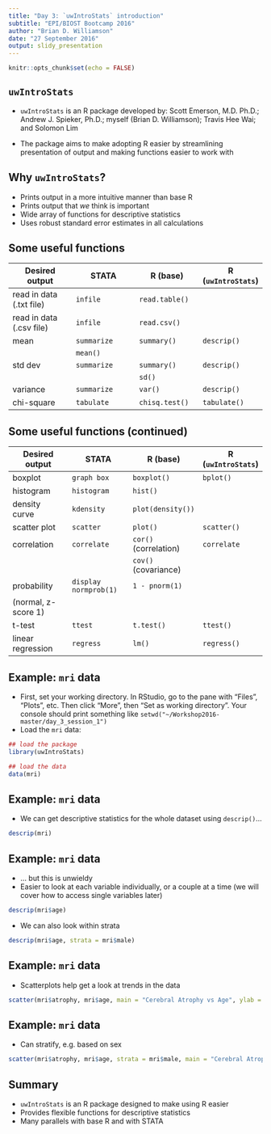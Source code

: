 ```yaml
---
title: "Day 3: `uwIntroStats` introduction"
subtitle: "EPI/BIOST Bootcamp 2016"
author: "Brian D. Williamson"
date: "27 September 2016"
output: slidy_presentation
---
```


```r
knitr::opts_chunk$set(echo = FALSE)
```

## `uwIntroStats`

- `uwIntroStats` is an R package developed by: Scott Emerson, M.D. Ph.D.; Andrew J. Spieker, Ph.D.; myself (Brian D. Williamson); Travis Hee Wai; and Solomon Lim

- The package aims to make adopting R easier by streamlining presentation of output and making functions easier to work with

## Why `uwIntroStats`?

- Prints output in a more intuitive manner than base R
- Prints output that *we* think is important
- Wide array of functions for descriptive statistics
- Uses robust standard error estimates in all calculations

## Some useful functions
|Desired output       | STATA                 | R (base)              | R (`uwIntroStats`)
| --- | --- | --- | --- |
| read in data (.txt file) | `infile` | `read.table()` |
| read in data (.csv file) | `infile` | `read.csv()` | 
| mean | `summarize` | `summary()` | `descrip()` 
| | `mean()` | |
| std dev | `summarize` | `summary()` | `descrip()` 
|         |             | `sd()` | 
| variance | `summarize` | `var()` | `descrip()` 
| chi-square | `tabulate` | `chisq.test()` | `tabulate()` 

                         
## Some useful functions (continued)
|Desired output       | STATA                 | R (base)              | R (`uwIntroStats`)|
| --- | --- | --- | --- |
|boxplot              | `graph box`           | `boxplot()`           | `bplot()`         |
|histogram            | `histogram`           | `hist()`              |                   |
|density curve        | `kdensity`            | `plot(density())`     |                   |
|scatter plot         | `scatter`             | `plot()`              | `scatter()`       |
|correlation          | `correlate`           | `cor()` (correlation) | `correlate`       |
|                     |                       | `cov()` (covariance)  |                   |
|probability          | `display normprob(1)` | `1 - pnorm(1)`        |                   |
|(normal, z-score 1)  |                       |                       |                   |
|t-test               | `ttest`               | `t.test()`            | `ttest()`         |
|linear regression    | `regress`             | `lm()`                | `regress()`       |

## Example: `mri` data
- First, set your working directory. In RStudio, go to the pane with "Files", "Plots", etc. Then click "More", then "Set as working directory". Your console should print something like `setwd("~/Workshop2016-master/day_3_session_1")`
- Load the `mri` data:
```r
## load the package
library(uwIntroStats)

## load the data
data(mri)
```

## Example: `mri` data
- We can get descriptive statistics for the whole dataset using `descrip()`...
```r
descrip(mri)
```

## Example: `mri` data
- ... but this is unwieldy
- Easier to look at each variable individually, or a couple at a time (we will cover how to access single variables later)
```r
descrip(mri$age)
```
- We can also look within strata
```r
descrip(mri$age, strata = mri$male)
```

## Example: `mri` data
- Scatterplots help get a look at trends in the data

```r
scatter(mri$atrophy, mri$age, main = "Cerebral Atrophy vs Age", ylab = "Cerebral Atrophy", xlab = "Age (years)")
```

## Example: `mri` data
- Can stratify, e.g. based on sex

```r
scatter(mri$atrophy, mri$age, strata = mri$male, main = "Cerebral Atrophy vs Age, by Sex", ylab = "Cerebral Atrophy", xlab = "Age (years)")

```

## Summary
- `uwIntroStats` is an R package designed to make using R easier
- Provides flexible functions for descriptive statistics
- Many parallels with base R and with STATA